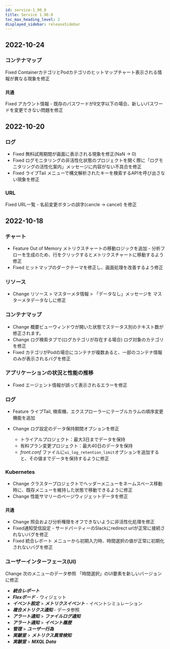 ```yaml
---
id: service-1_90_0
title: Service 1.90.0
toc_max_heading_level: 2
displayed_sidebar: releaseSidebar
---
```



## 2022-10-24

### コンテナマップ

<Status>Fixed</Status> ContainerカテゴリとPodカテゴリのヒットマップチャート表示される情報が異なる現象を修正

### `共通`

<Status>Fixed</Status> <UI>アカウント情報</UI> - 既存のパスワードが9文字以下の場合、新しいパスワードを変更できない問題を修正

## 2022-10-20

### ログ

- <Status>Fixed</Status> 無料試用期間が画面に表示される現象を修正(NaN → 0)
- <Status>Fixed</Status> ログモニタリングの非活性化状態のプロジェクトを開く際に「ログモニタリングの活性化案内」メッセージに内容がない不具合を修正
- <Status>Fixed</Status> <UI>ライブTail</UI> メニューで構文解析されたキーを検索するAPIを呼び出さない現象を修正

### URL

<Status>Fixed</Status> URL一覧 - 名前変更ボタンの誤字(cancle → cancel) を修正

## 2022-10-18

### チャート

- <Status>Feature</Status> Out of Memory メトリクスチャートの移動ロジックを追加 - 分析フローを生成のため、行をクリックするとメトリクスチャートに移動するよう修正
- <Status>Fixed</Status> ヒットマップのダークテーマを修正し、画面処理を改善するよう修正

### リソース

- <Status>Change</Status> <UI>リソース</UI> > <UI>マスターメタ情報</UI> > 「データなし」メッセージを <UI>マスターメタデータなし</UI>に修正

### コンテナマップ

- <Status>Change</Status> 概要ビューウィンドウが開いた状態でステータス別のテキスト数が修正されます。
- <Status>Change</Status> ログ検索タブで(ログカテゴリが存在する場合) ログ対象のカテゴリを修正
- <Status>Fixed</Status> カテゴリがPodの場合にコンテナが複数あると、一部のコンテナ情報のみが表示されるバグを修正

### アプリケーションの状況と性能の推移

- <Status>Fixed</Status> エージェント情報が誤って表示されるエラーを修正

### ログ

- <Status>Feature</Status> <UI>ライブTail</UI>, <UI>検索機</UI>、<UI>エクスプローラー</UI>にテーブルカラムの順序変更機能を追加
- <Status>Change</Status> ログ設定のデータ保持期間オプションを修正

  - トライアルプロジェクト：最大3日までデータを保持
  - 有料プラン変更プロジェクト：最大40日のデータを保持
  - _front.conf_ ファイルに`ui_log_retention_limit`オプションを追加すると、その値までデータを保持するように修正

### Kubernetes

- <Status>Change</Status> クラスタープロジェクトでヘッダーメニューをネームスペース移動時に、既存メニューを維持した状態で移動できるように修正
- <Status>Change</Status> 性能サマリーのページウィジェットデータを修正

### `共通`

- <Status>Change</Status> 照会および分析権限をオフできないように非活性化処理を修正
- <Status>Fixed</Status>通知受信設定 - サードパーティーのSlackにredirect urlが正常に接続されないバグを修正
- <Status>Fixed</Status> <UI>統合レポート</UI> メニューから初期入力時、時間選択の値が正常に初期化されないバグを修正

### ユーザーインターフェース(UI)

<Status>Change</Status> 次のメニューのデータ参照 「<UI>時間選択</UI>」のUI要素を新しいバージョンに修正

- **_統合レポート_**
- **_Flexボード_** - ウィジェット
- **_イベント設定_** > **_メトリクスイベント_** - イベントシミュレーション
- **_複合メトリクス通知_** - データ参照
- **_アラート通知_** > **_ファイルログ通知_**
- **_アラート通知_** > **_イベント履歴_**
- **_管理_** > **_ユーザー行為_**
- **_実験室_** > **_メトリクス異常検知_**
- **_実験室_** > **_MXQL Data_**
